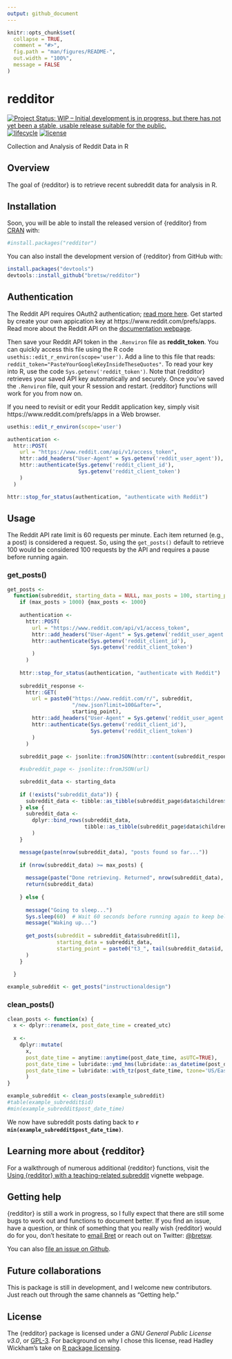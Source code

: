 ```yaml
---
output: github_document
---
```


<!-- README.md is generated from README.Rmd. Please edit that file -->

```r
knitr::opts_chunk$set(
  collapse = TRUE,
  comment = "#>",
  fig.path = "man/figures/README-",
  out.width = "100%",
  message = FALSE
)
```

# redditor

  [![Project Status: WIP – Initial development is in progress, but there has not yet been a stable, usable release suitable for the public.](https://www.repostatus.org/badges/latest/wip.svg)](https://www.repostatus.org/#wip)
   [![lifecycle](https://img.shields.io/badge/lifecycle-experimental-orange.svg)](https://www.tidyverse.org/lifecycle/#experimental)
   [![license](https://img.shields.io/badge/license-GPL3-9cf.svg)](https://www.gnu.org/licenses/gpl.html)

Collection and Analysis of Reddit Data in R

## Overview

The goal of {redditor} is to retrieve recent subreddit data for analysis in R.

## Installation

Soon, you will be able to install the released version of {redditor} from [CRAN](https://CRAN.R-project.org) with:

```r
#install.packages("redditor")
```

You can also install the development version of {redditor} from GitHub with:

```r
install.packages("devtools")
devtools::install_github("bretsw/redditor")
```

## Authentication

The Reddit API requires OAuth2 authentication; [read more here](https://github.com/reddit-archive/reddit/wiki/API). Get started by  create your own appication key at https://www.reddit.com/prefs/apps. Read more about the Reddit API on the [documentation webpage](https://www.reddit.com/dev/api).

Then save your Reddit API token in the `.Renviron` file as **reddit_token**. You can quickly access this file using the R code `usethis::edit_r_environ(scope='user')`. Add a line to this file that reads: `reddit_token="PasteYourGoogleKeyInsideTheseQuotes"`. To read your key into R, use the code `Sys.getenv('reddit_token')`. Note that {redditor} retrieves your saved API key automatically and securely. Once you've saved the `.Renviron` file, quit your R session and restart. {redditor} functions will work for you from now on.

If you need to revisit or edit your Reddit application key, simply visit https://www.reddit.com/prefs/apps in a Web browser.

```r
usethis::edit_r_environ(scope='user')
```

```r
authentication <- 
  httr::POST(
    url = "https://www.reddit.com/api/v1/access_token", 
    httr::add_headers("User-Agent" = Sys.getenv('reddit_user_agent')),
    httr::authenticate(Sys.getenv('reddit_client_id'), 
                       Sys.getenv('reddit_client_token')
    )
  )

httr::stop_for_status(authentication, "authenticate with Reddit")
```

## Usage

The Reddit API rate limit is 60 requests per minute. Each item returned (e.g., a post) is considered a request. So, using the `get_posts()` default to retrieve 100 would be considered 100 requests by the API and requires a pause before running again.

### get_posts()

```r
get_posts <-
  function(subreddit, starting_data = NULL, max_posts = 100, starting_point = "") {
    if (max_posts > 1000) {max_posts <- 1000}
    
    authentication <- 
      httr::POST(
        url = "https://www.reddit.com/api/v1/access_token", 
        httr::add_headers("User-Agent" = Sys.getenv('reddit_user_agent')),
        httr::authenticate(Sys.getenv('reddit_client_id'), 
                           Sys.getenv('reddit_client_token')
        )
      )
    
    httr::stop_for_status(authentication, "authenticate with Reddit")
    
    subreddit_response <- 
      httr::GET(
        url = paste0("https://www.reddit.com/r/", subreddit, 
                     "/new.json?limit=100&after=",
                     starting_point),
        httr::add_headers("User-Agent" = Sys.getenv('reddit_user_agent')),
        httr::authenticate(Sys.getenv('reddit_client_id'), 
                           Sys.getenv('reddit_client_token')
        )
      )
    
    subreddit_page <- jsonlite::fromJSON(httr::content(subreddit_response, as = "text"))

    #subreddit_page <- jsonlite::fromJSON(url)

    subreddit_data <- starting_data
    
    if (!exists("subreddit_data")) {
      subreddit_data <- tibble::as_tibble(subreddit_page$data$children$data)
    } else {
      subreddit_data <- 
        dplyr::bind_rows(subreddit_data,
                         tibble::as_tibble(subreddit_page$data$children$data)
        )
    }

    message(paste(nrow(subreddit_data), "posts found so far..."))
    
    if (nrow(subreddit_data) >= max_posts) {
      
      message(paste("Done retrieving. Returned", nrow(subreddit_data), "posts in total."))
      return(subreddit_data)
      
    } else {
      
      message("Going to sleep...")
      Sys.sleep(60)  # Wait 60 seconds before running again to keep below API rate limit 
      message("Waking up...")
      
      get_posts(subreddit = subreddit_data$subreddit[1], 
                starting_data = subreddit_data,
                starting_point = paste0("t3_", tail(subreddit_data$id, 1))
      )
    }
    
  }
```


```r
example_subreddit <- get_posts("instructionaldesign")
```

### clean_posts()

```r
clean_posts <- function(x) {
  x <- dplyr::rename(x, post_date_time = created_utc)
  
  x <- 
    dplyr::mutate(
      x,
      post_date_time = anytime::anytime(post_date_time, asUTC=TRUE),
      post_date_time = lubridate::ymd_hms(lubridate::as_datetime(post_date_time)),
      post_date_time = lubridate::with_tz(post_date_time, tzone='US/Eastern')
      )
}
```

```r
example_subreddit <- clean_posts(example_subreddit)
#table(example_subreddit$id)
#min(example_subreddit$post_date_time)
```

We now have subreddit posts dating back to **`r min(example_subreddit$post_date_time)`**.

## Learning more about {redditor}

For a walkthrough of numerous additional {redditor} functions, visit the [Using {redditor} with a teaching-related subreddit]() vignette webpage.

## Getting help

{redditor} is still a work in progress, so I fully expect that there are still some bugs to work out and functions to document better. If you find an issue, have a question, or think of something that you really wish {redditor} would do for you, don't hesitate to [email Bret](mailto:bret@bretsw.com) or reach out on Twitter: [\@bretsw](https://twitter.com/bretsw).

You can also [file an issue on Github](https://github.com/bretsw/redditor).

## Future collaborations

This is package is still in development, and I welcome new contributors. Just reach out through the same channels as "Getting help."

## License

The {redditor} package is licensed under a *GNU General Public License v3.0*, or [GPL-3](https://choosealicense.com/licenses/lgpl-3.0/). For background on why I chose this license, read Hadley Wickham's take on [R package licensing](http://r-pkgs.had.co.nz/description.html#license).
